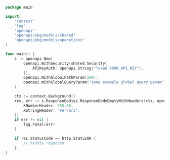 ```go showLineNumbers copy filename="Response Body Empty With Headers usage example"
package main

import(
	"context"
	"log"
	"openapi"
	"openapi/pkg/models/shared"
	"openapi/pkg/models/operations"
)

func main() {
    s := openapi.New(
        openapi.WithSecurity(shared.Security{
            APIKeyAuth: openapi.String("Token YOUR_API_KEY"),
        }),
        openapi.WithGlobalPathParam(100),
        openapi.WithGlobalQueryParam("some example global query param"),
    )

    ctx := context.Background()
    res, err := s.ResponseBodies.ResponseBodyEmptyWithHeaders(ctx, operations.ResponseBodyEmptyWithHeadersRequest{
        XNumberHeader: 755.66,
        XStringHeader: "Ferrari",
    })
    if err != nil {
        log.Fatal(err)
    }

    if res.StatusCode == http.StatusOK {
        // handle response
    }
}
```
